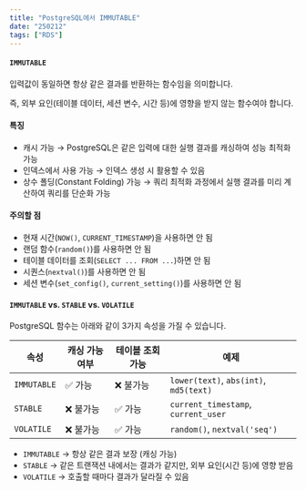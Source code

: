```yaml
---
title: "PostgreSQL에서 IMMUTABLE"
date: "250212"
tags: ["RDS"]
---
```


#### `IMMUTABLE`

입력값이 동일하면 항상 같은 결과를 반환하는 함수임을 의미합니다.

즉, 외부 요인(테이블 데이터, 세션 변수, 시간 등)에 영향을 받지 않는 함수여야 합니다.

#### 특징

- 캐시 가능 → PostgreSQL은 같은 입력에 대한 실행 결과를 캐싱하여 성능 최적화 가능
- 인덱스에서 사용 가능 → 인덱스 생성 시 활용할 수 있음
- 상수 폴딩(Constant Folding) 가능 → 쿼리 최적화 과정에서 실행 결과를 미리 계산하여 쿼리를 단순화 가능

#### 주의할 점

- 현재 시간(`NOW()`, `CURRENT_TIMESTAMP`)을 사용하면 안 됨
- 랜덤 함수(`random()`)를 사용하면 안 됨
- 테이블 데이터를 조회(`SELECT ... FROM ...`)하면 안 됨
- 시퀀스(`nextval()`)를 사용하면 안 됨
- 세션 변수(`set_config()`, `current_setting()`)를 사용하면 안 됨

#### `IMMUTABLE` vs. `STABLE` vs. `VOLATILE`

PostgreSQL 함수는 아래와 같이 3가지 속성을 가질 수 있습니다.

| 속성        | 캐싱 가능 여부 | 테이블 조회 가능 | 예제                                   |
| ----------- | -------------- | ---------------- | -------------------------------------- |
| `IMMUTABLE` | ✅ 가능        | ❌ 불가능        | `lower(text)`, `abs(int)`, `md5(text)` |
| `STABLE`    | ❌ 불가능      | ✅ 가능          | `current_timestamp`, `current_user`    |
| `VOLATILE`  | ❌ 불가능      | ✅ 가능          | `random()`, `nextval('seq')`           |

- `IMMUTABLE` → 항상 같은 결과 보장 (캐싱 가능)
- `STABLE` → 같은 트랜잭션 내에서는 결과가 같지만, 외부 요인(시간 등)에 영향 받음
- `VOLATILE` → 호출할 때마다 결과가 달라질 수 있음
